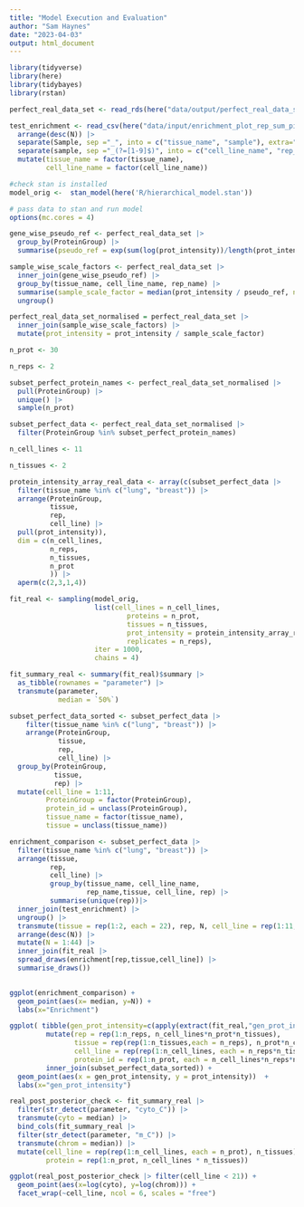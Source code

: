 ```yaml
---
title: "Model Execution and Evaluation"
author: "Sam Haynes"
date: "2023-04-03"
output: html_document
---
```


```r
library(tidyverse)
library(here)
library(tidybayes)
library(rstan)

perfect_real_data_set <- read_rds(here("data/output/perfect_real_data_set.rds"))

test_enrichment <- read_csv(here("data/input/enrichment_plot_rep_sum_piv.csv")) |>
  arrange(desc(N)) |>
  separate(Sample, sep ="_", into = c("tissue_name", "sample"), extra="merge") |>
  separate(sample, sep ="_(?=[1-9]$)", into = c("cell_line_name", "rep_name")) |>
  mutate(tissue_name = factor(tissue_name),
         cell_line_name = factor(cell_line_name))

#check stan is installed
model_orig <-  stan_model(here('R/hierarchical_model.stan'))

# pass data to stan and run model
options(mc.cores = 4)
```

```r
gene_wise_pseudo_ref <- perfect_real_data_set |>
  group_by(ProteinGroup) |>
  summarise(pseudo_ref = exp(sum(log(prot_intensity))/length(prot_intensity)))

sample_wise_scale_factors <- perfect_real_data_set |>
  inner_join(gene_wise_pseudo_ref) |>
  group_by(tissue_name, cell_line_name, rep_name) |>
  summarise(sample_scale_factor = median(prot_intensity / pseudo_ref, na.rm = TRUE)) |>
  ungroup()

perfect_real_data_set_normalised = perfect_real_data_set |>
  inner_join(sample_wise_scale_factors) |>
  mutate(prot_intensity = prot_intensity / sample_scale_factor)
```

```r
n_prot <- 30

n_reps <- 2

subset_perfect_protein_names <- perfect_real_data_set_normalised |> 
  pull(ProteinGroup) |>
  unique() |>
  sample(n_prot)

subset_perfect_data <- perfect_real_data_set_normalised |> 
  filter(ProteinGroup %in% subset_perfect_protein_names)

n_cell_lines <- 11

n_tissues <- 2

protein_intensity_array_real_data <- array(c(subset_perfect_data |>
  filter(tissue_name %in% c("lung", "breast")) |>
  arrange(ProteinGroup,
          tissue, 
          rep,
          cell_line) |>
  pull(prot_intensity)),
  dim = c(n_cell_lines,
          n_reps,
          n_tissues,
          n_prot
          )) |>
  aperm(c(2,3,1,4))

fit_real <- sampling(model_orig,
                     list(cell_lines = n_cell_lines,
                             proteins = n_prot,
                             tissues = n_tissues,
                             prot_intensity = protein_intensity_array_real_data,
                             replicates = n_reps),
                     iter = 1000,
                     chains = 4)


```

```r

fit_summary_real <- summary(fit_real)$summary |> 
  as_tibble(rownames = "parameter") |>
  transmute(parameter,
            median = `50%`)

subset_perfect_data_sorted <- subset_perfect_data |>
    filter(tissue_name %in% c("lung", "breast")) |>
    arrange(ProteinGroup,
            tissue, 
            rep,
            cell_line) |> 
  group_by(ProteinGroup,
           tissue, 
           rep) |> 
  mutate(cell_line = 1:11,
         ProteinGroup = factor(ProteinGroup),
         protein_id = unclass(ProteinGroup),
         tissue_name = factor(tissue_name),
         tissue = unclass(tissue_name))

enrichment_comparison <- subset_perfect_data |>
  filter(tissue_name %in% c("lung", "breast")) |>
  arrange(tissue, 
          rep,
          cell_line) |>
          group_by(tissue_name, cell_line_name,
                   rep_name,tissue, cell_line, rep) |> 
          summarise(unique(rep))|>
  inner_join(test_enrichment) |>
  ungroup() |>
  transmute(tissue = rep(1:2, each = 22), rep, N, cell_line = rep(1:11, 4)) |>
  arrange(desc(N)) |>
  mutate(N = 1:44) |>
  inner_join(fit_real |> 
  spread_draws(enrichment[rep,tissue,cell_line]) |>
  summarise_draws())
  

ggplot(enrichment_comparison) +
  geom_point(aes(x= median, y=N)) +
  labs(x="Enrichment")

ggplot( tibble(gen_prot_intensity=c(apply(extract(fit_real,"gen_prot_intensity")$gen_prot_intensity,c(2,3,4,5),median))) |>
         mutate(rep = rep(1:n_reps, n_cell_lines*n_prot*n_tissues),
                tissue = rep(rep(1:n_tissues,each = n_reps), n_prot*n_cell_lines),
                cell_line = rep(rep(1:n_cell_lines, each = n_reps*n_tissues), n_prot),
                protein_id = rep(1:n_prot, each = n_cell_lines*n_reps*n_tissues)) |>
         inner_join(subset_perfect_data_sorted)) +
  geom_point(aes(x = gen_prot_intensity, y = prot_intensity))  +
  labs(x="gen_prot_intensity")

real_post_posterior_check <- fit_summary_real |> 
  filter(str_detect(parameter, "cyto_C")) |>
  transmute(cyto = median) |>
  bind_cols(fit_summary_real |> 
  filter(str_detect(parameter, "m_C")) |>
  transmute(chrom = median)) |>
  mutate(cell_line = rep(rep(1:n_cell_lines, each = n_prot), n_tissues),
         protein = rep(1:n_prot, n_cell_lines * n_tissues))

ggplot(real_post_posterior_check |> filter(cell_line < 21)) +
  geom_point(aes(x=log(cyto), y=log(chrom))) +
  facet_wrap(~cell_line, ncol = 6, scales = "free")
```